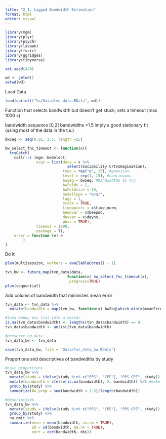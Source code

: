 ```yaml
---
title: "2_1. Lagged Bandwidth Estimation"
format: html
editor: visual
---
```


```r
library(mgm)
library(plyr)
library(psych)
library(lavaan)
library(furrr)
library(ggridges)
library(tidyverse)

set.seed(420)

wd <- getwd()
setwd(wd)
```

Load Data

```r
load(sprintf("%s/Data/tvn_data.RData", wd))
```

Function that selects bandwidth but doesn't get stuck; sets a timeout (max 1000 s)

bandwidth sequence \[0,2\] bandwidths \>1.5 imply a good stationary fit (using most of the data in the t.s.)

```r
bwSeq <- seq(0.01, 2.5, length =25)

bw_select_fnc_timeout <- function(x){
  tryCatch(
    callr::r (mgm::bwSelect,
              args = list(data = x %>%
                            select(Sociability:CrtvImagination),
                          type = rep("g", 15), #gaussian
                          level = rep(1, 15), #continuous
                          bwSeq = bwSeq, #bandwidths to try
                          bwFolds = 1,
                          bwFoldsize = 10,
                          modeltype = "mvar",
                          lags = 1,
                          scale = TRUE,
                          timepoints = x$time_norm,
                          beepvar = x$beepno,
                          dayvar = x$dayno,
                          pbar = TRUE),
              timeout = 1000,
              package = T),
    error = function (e) e
        )
}
```

Do it

```r
plan(multisession, workers = availableCores() - 1)

tvn_bw <- future_map(tvn_data$data,
                            function(x) bw_select_fnc_timeout(x),
                            .progress=TRUE)
plan(sequential)
```

Add column of bandwidth that minimizes mean error

```r
tvn_data <- tvn_data %>%
  mutate(bandwidth = map(tvn_bw, function(x) bwSeq[which.min(x$meanError)]))

#turn wonky ass list into a vector
is.na(tvn_data$bandwidth) <- lengths(tvn_data$bandwidth) == 0
tvn_data$bandwidth <- unlist(tvn_data$bandwidth)

#preserve og data
tvn_data_bw <- tvn_data

save(tvn_data_bw, file = "Data/tvn_data_bw.RData")
```

Proportions and descriptives of bandwidths by study

```r
#calc proportions 
tvn_data_bw %>%
  mutate(study = ifelse(study %in% c("PPS", "CPE"), "PPS_CPE", study)) %>%
  mutate(bandwidth = ifelse(is.na(bandwidth), 2, bandwidth)) %>% #make NAs stationary for props
  group_by(study) %>%
  summarize(bw_prop = sum(bandwidth < 1.5)/length(bandwidth))

#descriptives
tvn_data_bw %>%
  mutate(study = ifelse(study %in% c("PPS", "CPE"), "PPS_CPE", study)) %>%
  group_by(study) %>%
  na.omit %>%
  summarize(mean = mean(bandwidth, na.rm = TRUE),
            sd = sd(bandwidth, na.rm = TRUE),
            corr = cor(bandwidth, obs))
```
